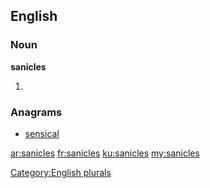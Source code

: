 ==English==

===Noun===
'''sanicles'''

# {{plural of|[[sanicle]]}}

===Anagrams===
* [[sensical#English|sensical]]

[[Category:English plurals]]

[[ar:sanicles]]
[[fr:sanicles]]
[[ku:sanicles]]
[[my:sanicles]]